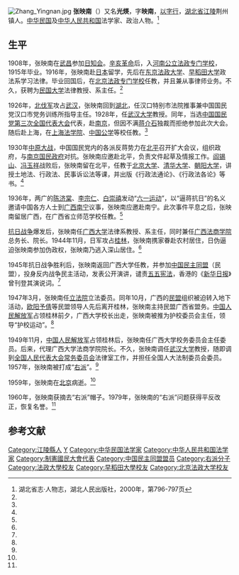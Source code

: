 [[File:Zhang_Yingnan.jpg|thumb]]
'''张映南'''（{{bd|1892年||1959年|}}）又名'''光煐'''，字'''映南'''，[[以字行|以字行]]，[[湖北省|湖北省]][[江陵|江陵]]荆州镇人。[[中华民国|中华民国]]及[[中华人民共和国|中华人民共和国]]法学家、政治人物。<ref name=hbsz>湖北省志·人物志，湖北人民出版社，2000年，第796-797页</ref>

==生平==
1908年，张映南在[[武昌|武昌]]参加[[日知会|日知会]]。[[辛亥革命|辛亥革命]]后，入[[河南公立法政专门学校|河南公立法政专门学校]]，1915年毕业。1916年，张映南赴[[日本|日本]]留学，先后在[[东京|东京]][[法政大学|法政大学]]、[[早稻田大学|早稻田大学]]政法系学习法律。毕业回国后，在[[北京法政专门学校|北京法政专门学校]]任教，并且兼从事律师业务。不久，获聘为[[民国大学|民国大学]]法律教授、系主任。<ref name=hbsz/>

1926年，[[北伐军|北伐军]]攻占[[武汉|武汉]]，张映南回到[[湖北|湖北]]，任汉口特别市法院推事兼中国国民党汉口市党务训练所指导主任。1928年，任[[武汉大学|武汉大学]]教授。同年，当选[[中国国民党第三次全国代表大会|中国国民党第三次全国代表大会]]代表，赴[[南京|南京]]，但因不满[[蒋介石|蒋介石]]独裁而拒绝参加此次大会。随后赴上海，在[[上海法学院|上海法学院]]、[[中国公学|中国公学]]等校任教。<ref name=hbsz/>

1930年[[中原大战|中原大战]]，中国国民党内的各派反蒋势力在[[北平|北平]]召开扩大会议，组织政府，与[[南京国民政府|南京国民政府]]对抗。张映南应邀赴北平，负责文件起草及情报工作。[[阎锡山|阎锡山]]、[[冯玉祥|冯玉祥]]战败后，张映南留在北平，任教于[[北京大学|北京大学]]、[[清华大学|清华大学]]、[[朝阳大学|朝阳大学]]，讲授土地法、行政法、民事诉讼法等课，并出版《行政法通论》、《行政法各论》等书。<ref name=hbsz/>

1936年，两广的[[陈济棠|陈济棠]]、[[李宗仁|李宗仁]]、[[白崇禧|白崇禧]]发动“[[六一运动|六一运动]]”，以“逼蒋抗日”的名义邀请中国各方人士到[[广西|广西]][[南宁|南宁]]议事，张映南应邀赴南宁。此次事件平息之后，张映南留居广西，在广西省立师范学校任教。<ref name=hbsz/>

[[抗日战争|抗日战争]]爆发后，张映南任[[广西大学|广西大学]]法律系教授、系主任，同时兼任[[广西法商学院|广西法商学院]]总务长、院长。1944年11月，日军攻占[[桂林|桂林]]，张映南携家眷赴农村居住，日伪逼迫张映南参加伪政权，张映南乃逃入深山居住。<ref name=hbsz/>

1945年抗日战争胜利后，张映南返回广西大学任教，并参加[[中国民主同盟|中国民主同盟]]（民盟），投身反内战争民主活动，发表公开演讲，谴责[[五五宪法|五五宪法]]，香港的《[[新华日报|新华日报]]》曾刊登其演说词。<ref name=hbsz/>

1947年3月，张映南任[[立法院|立法院]]立法委员。同年10月，广西的[[民盟|民盟]]组织被迫转入地下活动，[[欧阳予倩|欧阳予倩]]等民盟领导人先后离开桂林，张映南主持民盟广西省盟务。[[中国人民解放军|中国人民解放军]]占领桂林前夕，广西大学校长出走，张映南被推为护校委员会主任，领导“护校运动”。<ref name=hbsz/>

1949年11月，[[中国人民解放军|中国人民解放军]]占领桂林后，张映南任广西大学校务委员会主任委员。后来，代理广西大学法商学院院长。不久，张映南调任[[武汉大学|武汉大学]]教授，随即调到[[全国人民代表大会常务委员会|全国人民代表大会常务委员会]]法律室工作，并担任全国人大法制委员会委员。1957年，张映南被打成“[[右派|右派]]”。<ref name=hbsz/>

1959年，张映南在[[北京|北京]]病逝。<ref name=hbsz/>

1960年，张映南获摘去“右派”帽子。1979年，张映南的“右派”问题获得平反改正，恢复名誉。<ref name=hbsz/>

==参考文献==
{{reflist}}

{{第4屆中華民國訓政時期立法委員名單}}
{{DEFAULTSORT:Zhang张}}
[[Category:江陵縣人|Category:江陵縣人]]
[[Category:张姓|Y]]
[[Category:中华民国法学家|Category:中华民国法学家]]
[[Category:中华人民共和国法学家|Category:中华人民共和国法学家]]
[[Category:制憲國民大會代表|Category:制憲國民大會代表]]
[[Category:中国民主同盟盟员|Category:中国民主同盟盟员]]
[[Category:右派分子|Category:右派分子]]
[[Category:法政大學校友|Category:法政大學校友]]
[[Category:早稻田大學校友|Category:早稻田大學校友]]
[[Category:北京法政大学校友|Category:北京法政大学校友]]